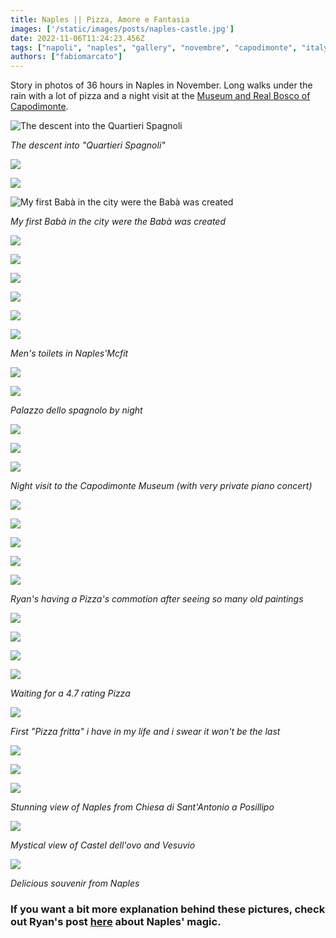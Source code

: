 ```yaml
---
title: Naples || Pizza, Amore e Fantasia
images: ['/static/images/posts/naples-castle.jpg']
date: 2022-11-06T11:24:23.456Z
tags: ["napoli", "naples", "gallery", "novembre", "capodimonte", "italy", "campania", "pizza", "fritta", "babà", "travel", "europe"]
authors: ["fabiomarcato"]
---
```

Story in photos of 36 hours in Naples in November. Long walks under the rain with a lot of pizza and a night visit at the [Museum and Real Bosco of Capodimonte](https://capodimonte.cultura.gov.it/).

![](https://res.cloudinary.com/dx4cuted1/image/upload/q_60/v1667733444/Naples/naples_29_ky96kq.jpg "The descent into the Quartieri Spagnoli")

*The descent into "Quartieri Spagnoli"*

![](https://res.cloudinary.com/dx4cuted1/image/upload/q_60/v1667733182/Naples/naples_1_mxbfeg.jpg)

![](https://res.cloudinary.com/dx4cuted1/image/upload/q_60/v1667733199/Naples/naples_2_jizppg.jpg)

![](https://res.cloudinary.com/dx4cuted1/image/upload/q_60/v1667733208/Naples/naples_3_baba_v206xo.jpg "My first Babà in the city were the Babà was created")

*My first Babà in the city were the Babà was created*

![](https://res.cloudinary.com/dx4cuted1/image/upload/q_60/v1667733242/Naples/naples_4_idpmj8.jpg)

![](https://res.cloudinary.com/dx4cuted1/image/upload/q_60/v1667733305/Naples/naples_5_quartieri_Spagnoli_ukgidq.jpg)

![](https://res.cloudinary.com/dx4cuted1/image/upload/q_60/v1667733206/Naples/naples_6_bjhoom.jpg)

![](https://res.cloudinary.com/dx4cuted1/image/upload/q_60/v1667733191/Naples/naples_7_kbc5ln.jpg)

![](https://res.cloudinary.com/dx4cuted1/image/upload/q_60/v1667733212/Naples/naples_8_bl9sp4.jpg)

![](https://res.cloudinary.com/dx4cuted1/image/upload/q_60/v1667733237/Naples/naples_9_toilet_iuyvdi.jpg)

*Men's toilets in Naples'Mcfit*

![](https://res.cloudinary.com/dx4cuted1/image/upload/q_60/v1667733314/Naples/naples_10_qd6wct.jpg)

![](https://res.cloudinary.com/dx4cuted1/image/upload/q_60/v1667733225/Naples/naples_11_wyulth.jpg)

*Palazzo dello spagnolo by night*

![](https://res.cloudinary.com/dx4cuted1/image/upload/q_60/v1667733222/Naples/naples_12_k9kpsn.jpg)

![](https://res.cloudinary.com/dx4cuted1/image/upload/q_60/v1667733264/Naples/naples_13_ajoxvo.jpg)

![](https://res.cloudinary.com/dx4cuted1/image/upload/q_60/v1667733239/Naples/naples_14_capodimonte_xrhjau.jpg)

*Night visit to the Capodimonte Museum (with very private piano concert)*

![](https://res.cloudinary.com/dx4cuted1/image/upload/q_60/v1667733274/Naples/naples_15_capodimonte_k2vceu.jpg)

![](https://res.cloudinary.com/dx4cuted1/image/upload/q_60/v1667733317/Naples/naples_16_lovnvo.jpg)

![](https://res.cloudinary.com/dx4cuted1/image/upload/q_60/v1667734789/Naples/naples_17_guido_reni_jcgtze.jpg)

![](https://res.cloudinary.com/dx4cuted1/image/upload/q_60/v1667734824/Naples/naples_18_capodimonte_yboxyc.jpg)

![](https://res.cloudinary.com/dx4cuted1/image/upload/q_60/v1667733340/Naples/naples_19_pizza_twkbjc.jpg)

*Ryan's having a Pizza's commotion after seeing so many old paintings*

![](https://res.cloudinary.com/dx4cuted1/image/upload/q_60/v1667733296/Naples/naples_20_vesuvio_k1magj.jpg)

![](https://res.cloudinary.com/dx4cuted1/image/upload/q_60/v1667733356/Naples/naples_21_capri_bbatww.jpg)

![](https://res.cloudinary.com/dx4cuted1/image/upload/q_60/v1667733437/Naples/naples_22_k2608r.jpg)

![](https://res.cloudinary.com/dx4cuted1/image/upload/q_60/v1667733453/Naples/naples_23_tkg5o0.jpg)

*Waiting for a 4.7 rating Pizza*

![](https://res.cloudinary.com/dx4cuted1/image/upload/q_60/v1667734935/Naples/naples_24_pizza_fritta_x49ejm.jpg)

*First "Pizza fritta" i have in my life and i swear it won't be the last*

![](https://res.cloudinary.com/dx4cuted1/image/upload/q_60/v1667734986/Naples/naples_25_abhoxb.jpg)

![](https://res.cloudinary.com/dx4cuted1/image/upload/q_60/v1667734993/Naples/naples_26_nn2jo4.jpg)

![](https://res.cloudinary.com/dx4cuted1/image/upload/q_60/v1667733451/Naples/naples_30_posillipo_pmbpoc.png)

*Stunning view of Naples from Chiesa di Sant'Antonio a Posillipo*

![](https://res.cloudinary.com/dx4cuted1/image/upload/q_60/v1667733426/Naples/naples_27_castel_ovo_iwb05l.jpg)

*Mystical view of Castel dell'ovo and Vesuvio*

![](https://res.cloudinary.com/dx4cuted1/image/upload/q_60/v1667733457/Naples/naples_28_uqg2ji.jpg)

*Delicious souvenir from Naples*

### If you want a bit more explanation behind these pictures, check out Ryan's post [here](https://www.thefabryk.com/blog/24-hours-napoli-part-1/) about Naples' magic.